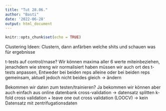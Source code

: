 ```yaml
---
title: "Tut 28.06."
author: "Basti"
date: '2022-06-28'
output: html_document
---
```


```r
knitr::opts_chunk$set(echo = TRUE)
```
Clustering Ideen:
Clustern, dann anfärben welche shits und schauen was für ergebnisse

t-tests auf control/rnase?
Wir können maxima aller 6 werte miteinbeziehen, jenachdem wie streng wir normalisiert haben müssen wir auch ort des t-tests anpassen,
Entweder bei beiden reps alleine oder bei beiden reps gemeinsam, aktuell jedoch nicht beides gleich -> ändern

Bekommen wir daten zum testen/trainieren?
Ja bekommen wir können aber auch einfach aus online datenbank
cross-validation -> datensatz splitten
k-fold cross validation + leave one out cross validation (LOOCV)
-> kein Datensatz mit zentrifugationsdaten
